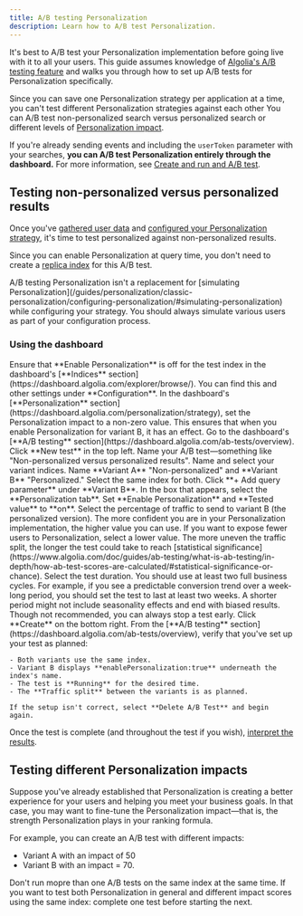 ```yaml
---
title: A/B testing Personalization
description: Learn how to A/B test Personalization.
---
```



<Beta />

It's best to A/B test your Personalization implementation before going live with it to all your users.
This guide assumes knowledge of [Algolia's A/B testing feature](https://www.algolia.com/doc/guides/ab-testing/what-is-ab-testing/) and walks you through how to set up A/B tests for Personalization specifically.

Since you can save one Personalization strategy per application at a time, you can't test different Personalization strategies against each other
 You can A/B test non-personalized search versus personalized search or different levels of [Personalization impact](/guides/personalization/classic-personalization/configuring-personalization/#defining-personalization-impact).

If you're already sending events and including the `userToken` parameter with your searches, **you can A/B test Personalization entirely through the dashboard.**
For more information, see [Create and run and A/B test](https://www.algolia.com/doc/guides/ab-testing/what-is-ab-testing/how-to/create-and-run-an-ab-test/). 

## Testing non-personalized versus personalized results

Once you've [gathered user data](/guides/personalization/classic-personalization/personalizing-results/#capturing-user-behavior-by-sending-events) and
[configured your Personalization strategy](/guides/personalization/classic-personalization/configuring-personalization), it's time to test personalized against non-personalized results.

Since you can enable Personalization at query time, you don't need to create a [replica index](/guides/managing-results/refine-results/sorting/in-depth/replicas) for this A/B test.

<Note>
    A/B testing Personalization isn't a replacement for [simulating Personalization](/guides/personalization/classic-personalization/configuring-personalization/#simulating-personalization) while configuring your strategy.
    You should always simulate various users as part of your configuration process.
</Note>
 
### Using the dashboard

<Steps>
  <Step title="Turn off Personalization for the A variant">
    Ensure that **Enable Personalization** is off for the test index in the dashboard's [**Indices** section](https://dashboard.algolia.com/explorer/browse/).
    You can find this and other settings under **Configuration**.
  </Step>
  <Step title="Set Personalization impact for the B variant">
    In the dashboard's [**Personalization** section](https://dashboard.algolia.com/personalization/strategy), set the Personalization impact to a non-zero value.
    This ensures that when you enable Personalization for variant B, it has an effect.
  </Step>
  <Step title="Create an A/B test">
    Go to the dashboard's [**A/B testing** section](https://dashboard.algolia.com/ab-tests/overview).
    Click **New test** in the top left.
  </Step>
  <Step title="Name the test">
    Name your A/B test—something like "Non-personalized versus personalized results".
  </Step>
  <Step title="Select an index for each variant">
    Name and select your variant indices.
    Name **Variant A** "Non-personalized" and **Variant B** "Personalized."
    Select the same index for both.
  </Step>
  <Step title="Enable Personalization for variant B">
    Click **+ Add query parameter** under **Variant B**.
    In the box that appears, select the **Personalization tab**.
    Set **Enable Personalization** and **Tested value** to **on**.
  </Step>
  <Step title="Set the percentage of traffic for variant B">
    Select the percentage of traffic to send to variant B (the personalized version).
    The more confident you are in your Personalization implementation, the higher value you can use.
    If you want to expose fewer users to Personalization, select a lower value.
    The more uneven the traffic split, the longer the test could take to reach [statistical significance](https://www.algolia.com/doc/guides/ab-testing/what-is-ab-testing/in-depth/how-ab-test-scores-are-calculated/#statistical-significance-or-chance).
  </Step>
  <Step title="Determine test duration">
    Select the test duration.
    You should use at least two full business cycles.
    For example, if you see a predictable conversion trend over a week-long period, you should set the test to last at least two weeks.
    A shorter period might not include seasonality effects and end with biased results.
    Though not recommended, you can always stop a test early.
  </Step>
  <Step title="Save test">
    Click **Create** on the bottom right.
  </Step>
  <Step title="Verify test">
    From the [**A/B testing** section](https://dashboard.algolia.com/ab-tests/overview), verify that you've set up your test as planned:
    
    - Both variants use the same index.
    - Variant B displays **enablePersonalization:true** underneath the index's name.
    - The test is **Running** for the desired time.
    - The **Traffic split** between the variants is as planned.

    If the setup isn't correct, select **Delete A/B Test** and begin again.
  </Step>
</Steps>

Once the test is complete (and throughout the test if you wish), [interpret the results](https://www.algolia.com/doc/guides/ab-testing/what-is-ab-testing/how-to/create-and-run-an-ab-test/#interpreting-results).

## Testing different Personalization impacts

Suppose you've already established that Personalization is creating a better experience for your users and helping you meet your business goals.
In that case, you may want to fine-tune the Personalization impact—that is, the strength Personalization plays in your ranking formula.

For example, you can create an A/B test with different impacts:

- Variant A with an impact of 50
- Variant B with an impact = 70.

<Note>
    Don't run mopre than one A/B tests on the same index at the same time.
    If you want to test both Personalization in general and different impact scores using the same index: complete one test before starting the next.
</Note>
